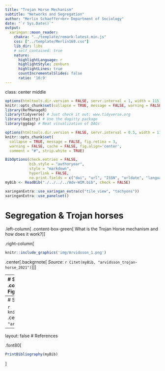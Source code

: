 ```yaml
---
title: "Trojan Horse Mechanism"
subtitle: "Networks and Segregation"
author: "Merlin Schaeffer<br> Department of Sociology"
date: "`r Sys.Date()`"
output: 
  xaringan::moon_reader:
    chakra: "../template/remark-latest.min.js"
    css: ["../template/Merlin169.css"]
    lib_dir: libs
    # self_contained: true
    nature:
      highlightLanguage: r
      highlightStyle: zenburn
      highlightLines: true
      countIncrementalSlides: false
      ratio: '16:9'
---
```

class: center middle
```r
options(htmltools.dir.version = FALSE, servr.interval = 1, width = 115)
knitr::opts_chunk$set(collapse = TRUE, message = FALSE, warning = FALSE)
library(RefManageR)
library(tidyverse) # Just check it out: www.tidyverse.org
library(dagitty) # Use the dagitty package
library(ggdag) # Neat visualization of DAGs

options(htmltools.dir.version = FALSE, servr.interval = 0.5, width = 115, digits = 2)
knitr::opts_chunk$set(
  collapse = TRUE, message = FALSE, fig.retina = 3,
  warning = FALSE, cache = FALSE, fig.align='center',
  comment = "#", strip.white = TRUE)

BibOptions(check.entries = FALSE, 
           bib.style = "authoryear", 
           style = "markdown",
           hyperlink = FALSE,
           no.print.fields = c("doi", "url", "ISSN", "urldate", "language", "note", "isbn", "volume"))
myBib <- ReadBib("./../../../Adv-WIM.bib", check = FALSE)

xaringanExtra::use_xaringan_extra(c("tile_view", "tachyons"))
xaringanExtra::use_panelset()
```
# Segregation & Trojan horses
.left-column[
.content-box-green[
What is the Trojan Horse mechanism and how does it work?
]]

.right-column[
```r
knitr::include_graphics('img/Arvidsson_1.png')
```
.center[.backgrnote[
*Source*: `r Citet(myBib, "arvidsson_trojan-horse_2021")`
]]]

---
# Segregation & Trojan horses
.left-column[
.content-box-green[
What do we learn from Figure 2A, 2B, and 2C respectively?
]]

.right-column[
```r
knitr::include_graphics('img/Arvidsson_2.png')
```
.center[.backgrnote[
*Source*: `r Citet(myBib, "arvidsson_trojan-horse_2021")`
]]]

---
# Segregation & Trojan horses

```r
knitr::include_graphics('img/Arvidsson_3.png')
```
.center[.backgrnote[
*Source*: `r Citet(myBib, "arvidsson_trojan-horse_2021")`
]]

---
layout: false
# References

.font80[
```r
PrintBibliography(myBib)
```
]